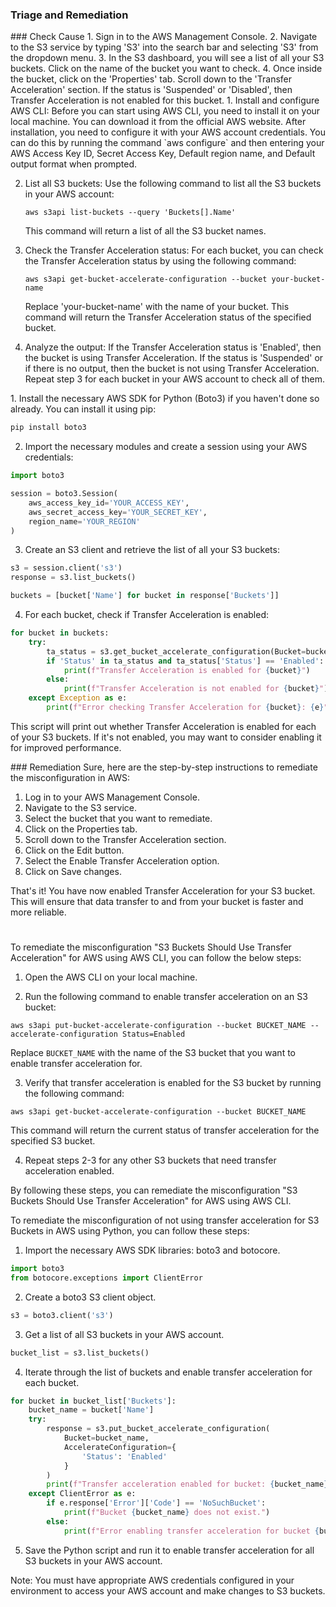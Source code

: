 
### Triage and Remediation
<Tabs>

<Tab title='Cause'>
### Check Cause
<AccordionGroup>
<Accordion title='Using Console' defaultOpen='true'>
1. Sign in to the AWS Management Console.
2. Navigate to the S3 service by typing 'S3' into the search bar and selecting 'S3' from the dropdown menu.
3. In the S3 dashboard, you will see a list of all your S3 buckets. Click on the name of the bucket you want to check.
4. Once inside the bucket, click on the 'Properties' tab. Scroll down to the 'Transfer Acceleration' section. If the status is 'Suspended' or 'Disabled', then Transfer Acceleration is not enabled for this bucket.
</Accordion>

<Accordion title='Using CLI'>
1. Install and configure AWS CLI: Before you can start using AWS CLI, you need to install it on your local machine. You can download it from the official AWS website. After installation, you need to configure it with your AWS account credentials. You can do this by running the command `aws configure` and then entering your AWS Access Key ID, Secret Access Key, Default region name, and Default output format when prompted.

2. List all S3 buckets: Use the following command to list all the S3 buckets in your AWS account:

   ```
   aws s3api list-buckets --query 'Buckets[].Name'
   ```

   This command will return a list of all the S3 bucket names.

3. Check the Transfer Acceleration status: For each bucket, you can check the Transfer Acceleration status by using the following command:

   ```
   aws s3api get-bucket-accelerate-configuration --bucket your-bucket-name
   ```

   Replace 'your-bucket-name' with the name of your bucket. This command will return the Transfer Acceleration status of the specified bucket.

4. Analyze the output: If the Transfer Acceleration status is 'Enabled', then the bucket is using Transfer Acceleration. If the status is 'Suspended' or if there is no output, then the bucket is not using Transfer Acceleration. Repeat step 3 for each bucket in your AWS account to check all of them.
</Accordion>

<Accordion title='Using Python'>
1. Install the necessary AWS SDK for Python (Boto3) if you haven't done so already. You can install it using pip:

```python
pip install boto3
```

2. Import the necessary modules and create a session using your AWS credentials:

```python
import boto3

session = boto3.Session(
    aws_access_key_id='YOUR_ACCESS_KEY',
    aws_secret_access_key='YOUR_SECRET_KEY',
    region_name='YOUR_REGION'
)
```

3. Create an S3 client and retrieve the list of all your S3 buckets:

```python
s3 = session.client('s3')
response = s3.list_buckets()

buckets = [bucket['Name'] for bucket in response['Buckets']]
```

4. For each bucket, check if Transfer Acceleration is enabled:

```python
for bucket in buckets:
    try:
        ta_status = s3.get_bucket_accelerate_configuration(Bucket=bucket)
        if 'Status' in ta_status and ta_status['Status'] == 'Enabled':
            print(f"Transfer Acceleration is enabled for {bucket}")
        else:
            print(f"Transfer Acceleration is not enabled for {bucket}")
    except Exception as e:
        print(f"Error checking Transfer Acceleration for {bucket}: {e}")
```

This script will print out whether Transfer Acceleration is enabled for each of your S3 buckets. If it's not enabled, you may want to consider enabling it for improved performance.
</Accordion>

</AccordionGroup>
</Tab>
<Tab title='Remediation'>
### Remediation

<AccordionGroup>
<Accordion title='Using Console' defaultOpen='true'>
Sure, here are the step-by-step instructions to remediate the misconfiguration in AWS:

1. Log in to your AWS Management Console.
2. Navigate to the S3 service.
3. Select the bucket that you want to remediate.
4. Click on the Properties tab.
5. Scroll down to the Transfer Acceleration section.
6. Click on the Edit button.
7. Select the Enable Transfer Acceleration option.
8. Click on Save changes.

That's it! You have now enabled Transfer Acceleration for your S3 bucket. This will ensure that data transfer to and from your bucket is faster and more reliable.

#
</Accordion>

<Accordion title='Using CLI'>
To remediate the misconfiguration "S3 Buckets Should Use Transfer Acceleration" for AWS using AWS CLI, you can follow the below steps:

1. Open the AWS CLI on your local machine.

2. Run the following command to enable transfer acceleration on an S3 bucket:

```
aws s3api put-bucket-accelerate-configuration --bucket BUCKET_NAME --accelerate-configuration Status=Enabled
```

Replace `BUCKET_NAME` with the name of the S3 bucket that you want to enable transfer acceleration for.

3. Verify that transfer acceleration is enabled for the S3 bucket by running the following command:

```
aws s3api get-bucket-accelerate-configuration --bucket BUCKET_NAME
```

This command will return the current status of transfer acceleration for the specified S3 bucket.

4. Repeat steps 2-3 for any other S3 buckets that need transfer acceleration enabled.

By following these steps, you can remediate the misconfiguration "S3 Buckets Should Use Transfer Acceleration" for AWS using AWS CLI.
</Accordion>

<Accordion title='Using Python'>
To remediate the misconfiguration of not using transfer acceleration for S3 Buckets in AWS using Python, you can follow these steps:

1. Import the necessary AWS SDK libraries: boto3 and botocore.

```python
import boto3
from botocore.exceptions import ClientError
```

2. Create a boto3 S3 client object.

```python
s3 = boto3.client('s3')
```

3. Get a list of all S3 buckets in your AWS account.

```python
bucket_list = s3.list_buckets()
```

4. Iterate through the list of buckets and enable transfer acceleration for each bucket.

```python
for bucket in bucket_list['Buckets']:
    bucket_name = bucket['Name']
    try:
        response = s3.put_bucket_accelerate_configuration(
            Bucket=bucket_name,
            AccelerateConfiguration={
                'Status': 'Enabled'
            }
        )
        print(f"Transfer acceleration enabled for bucket: {bucket_name}")
    except ClientError as e:
        if e.response['Error']['Code'] == 'NoSuchBucket':
            print(f"Bucket {bucket_name} does not exist.")
        else:
            print(f"Error enabling transfer acceleration for bucket {bucket_name}: {e}")
```

5. Save the Python script and run it to enable transfer acceleration for all S3 buckets in your AWS account.

Note: You must have appropriate AWS credentials configured in your environment to access your AWS account and make changes to S3 buckets.
</Accordion>

</AccordionGroup>
</Tab>
</Tabs>
